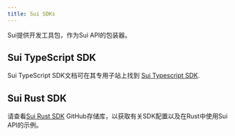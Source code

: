 ```yaml
---
title: Sui SDKs
---
```


Sui提供开发工具包，作为Sui API的包装器。

## Sui TypeScript SDK

Sui TypeScript SDK文档可在其专用子站上找到 [Sui Typescript SDK](https://sdk.mystenlabs.com/typescript).

## Sui Rust SDK

请查看[Sui Rust SDK]((https://github.com/MystenLabs/sui/tree/main/crates/sui-sdk)) GitHub存储库，以获取有关SDK配置以及在Rust中使用Sui API的示例。